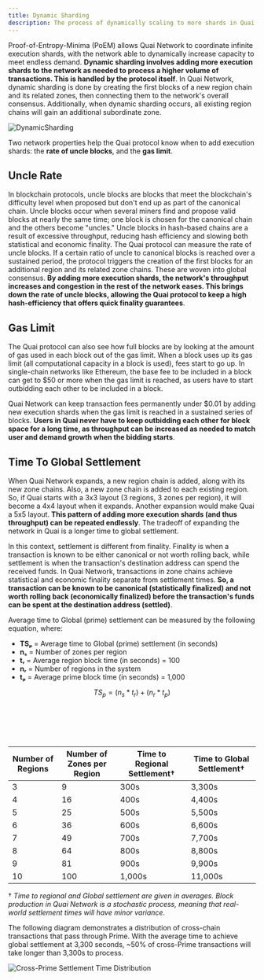 ```yaml
---
title: Dynamic Sharding
description: The process of dynamically scaling to more shards in Quai Network.
---
```


Proof-of-Entropy-Minima (PoEM) allows Quai Network to coordinate infinite execution shards, with the network able to dynamically increase capacity to meet endless demand. **Dynamic sharding involves adding more execution shards to the network as needed to process a higher volume of transactions. This is handled by the protocol itself**. In Quai Network, dynamic sharding is done by creating the first blocks of a new region chain and its related zones, then connecting them to the network's overall consensus. Additionally, when dynamic sharding occurs, all existing region chains will gain an additional subordinate zone.

![DynamicSharding](/img/DynamicSharding.jpg)

Two network properties help the Quai protocol know when to add execution shards: the **rate of uncle blocks**, and the **gas limit**.

## Uncle Rate

In blockchain protocols, uncle blocks are blocks that meet the blockchain's difficulty level when proposed but don't end up as part of the canonical chain. Uncle blocks occur when several miners find and propose valid blocks at nearly the same time; one block is chosen for the canonical chain and the others become "uncles." Uncle blocks in hash-based chains are a result of excessive throughput, reducing hash efficiency and slowing both statistical and economic finality.
The Quai protocol can measure the rate of uncle blocks. If a certain ratio of uncle to canonical blocks is reached over a sustained period, the protocol triggers the creation of the first blocks for an additional region and its related zone chains. These are woven into global consensus. **By adding more execution shards, the network's throughput increases and congestion in the rest of the network eases. This brings down the rate of uncle blocks, allowing the Quai protocol to keep a high hash-efficiency that offers quick finality guarantees**.

## Gas Limit

The Quai protocol can also see how full blocks are by looking at the amount of gas used in each block out of the gas limit. When a block uses up its gas limit (all computational capacity in a block is used), fees start to go up. In single-chain networks like Ethereum, the base fee to be included in a block can get to $50 or more when the gas limit is reached, as users have to start outbidding each other to be included in a block.

Quai Network can keep transaction fees permanently under $0.01 by adding new execution shards when the gas limit is reached in a sustained series of blocks. **Users in Quai never have to keep outbidding each other for block space for a long time, as throughput can be increased as needed to match user and demand growth when the bidding starts**.

## Time To Global Settlement

When Quai Network expands, a new region chain is added, along with its new zone chains. Also, a new zone chain is added to each existing region. So, if Quai starts with a 3x3 layout (3 regions, 3 zones per region), it will become a 4x4 layout when it expands. Another expansion would make Quai a 5x5 layout. **This pattern of adding more execution shards (and thus throughput) can be repeated endlessly**. The tradeoff of expanding the network in Quai is a longer time to global settlement.

In this context, settlement is different from finality. Finality is when a transaction is known to be either canonical or not worth rolling back, while settlement is when the transaction's destination address can spend the received funds. In Quai Network, transactions in zone chains achieve statistical and economic finality separate from settlement times. **So, a transaction can be known to be canonical (statistically finalized) and not worth rolling back (economically finalized) before the transaction's funds can be spent at the destination address (settled)**.

Average time to Global (prime) settlement can be measured by the following equation, where:

- **TSₚ** = Average time to Global (prime) settlement (in seconds)
- **nₛ** = Number of zones per region
- **tᵣ** = Average region block time (in seconds) = 100
- **nᵣ** = Number of regions in the system
- **tₚ** = Average prime block time (in seconds) = 1,000

$$
TS_{p} = (n_{s} * t_{r}) + (n_{r} * t_{p})
$$

<br></br>
<br></br>

| Number of Regions | Number of Zones per Region | Time to Regional Settlement† | Time to Global Settlement† |
| ----------------- | -------------------------- | ---------------------------- | -------------------------- |
| 3                 | 9                          | 300s                         | 3,300s                     |
| 4                 | 16                         | 400s                         | 4,400s                     |
| 5                 | 25                         | 500s                         | 5,500s                     |
| 6                 | 36                         | 600s                         | 6,600s                     |
| 7                 | 49                         | 700s                         | 7,700s                     |
| 8                 | 64                         | 800s                         | 8,800s                     |
| 9                 | 81                         | 900s                         | 9,900s                     |
| 10                | 100                        | 1,000s                       | 11,000s                    |

† _Time to regional and Global settlement are given in averages. Block production in Quai Network is a stochastic process, meaning that real-world settlement times will have minor variance._

The following diagram demonstrates a distribution of cross-chain transactions that pass through Prime. With the average time to achieve global settlement at 3,300 seconds, ~50% of cross-Prime transactions will take longer than 3,300s to process.

![Cross-Prime Settlement Time Distribution](/img/Cross-PrimeTransactions.png)
